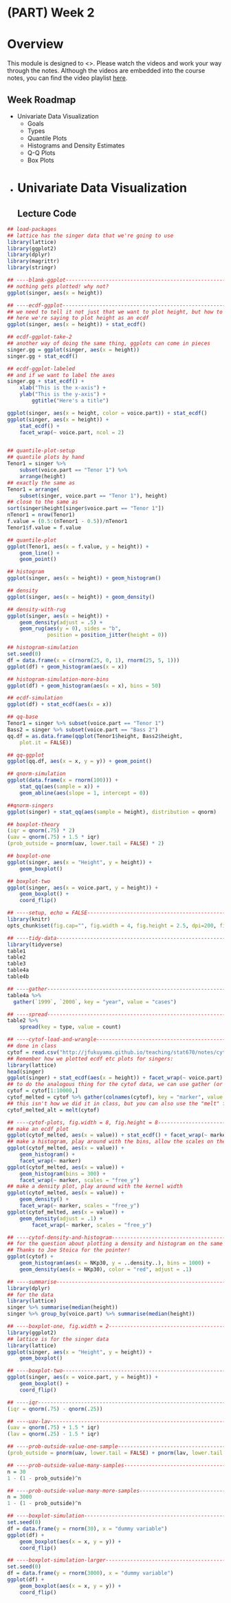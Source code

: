 # (PART) Week 2 {-}
# Overview  {-}

This module is designed to <>. Please watch the videos and work your way through the notes. Although the videos are embedded into the course notes, you can find the video playlist [here](). 

## Week Roadmap  {-}

- Univariate Data Visualization
	- Goals
	- Types
  	- Quantile Plots
  	- Histograms and Density Estimates
  	- Q-Q Plots
  	- Box Plots

- 
# Univariate Data Visualization
## Lecture Code
```r
## load-packages
## lattice has the singer data that we're going to use
library(lattice)
library(ggplot2)
library(dplyr)
library(magrittr)
library(stringr)

## ----blank-ggplot--------------------------------------------------------
## nothing gets plotted! why not?
ggplot(singer, aes(x = height))

## ----ecdf-ggplot---------------------------------------------------------
## we need to tell it not just that we want to plot height, but how to plot it.
## here we're saying to plot height as an ecdf
ggplot(singer, aes(x = height)) + stat_ecdf()

## ecdf-ggplot-take-2
## another way of doing the same thing, ggplots can come in pieces
singer.gg = ggplot(singer, aes(x = height))
singer.gg + stat_ecdf()

## ecdf-ggplot-labeled
## and if we want to label the axes
singer.gg + stat_ecdf() +
    xlab("This is the x-axis") +
    ylab("This is the y-axis") + 
        ggtitle("Here's a title")

ggplot(singer, aes(x = height, color = voice.part)) + stat_ecdf()
ggplot(singer, aes(x = height)) +
    stat_ecdf() +
    facet_wrap(~ voice.part, ncol = 2)


## quantile-plot-setup
## quantile plots by hand
Tenor1 = singer %>%
    subset(voice.part == "Tenor 1") %>%
    arrange(height)
## exactly the same as
Tenor1 = arrange(
    subset(singer, voice.part == "Tenor 1"), height)
## close to the same as
sort(singer$height[singer$voice.part == "Tenor 1"])
nTenor1 = nrow(Tenor1)
f.value = (0.5:(nTenor1 - 0.5))/nTenor1
Tenor1$f.value = f.value

## quantile-plot
ggplot(Tenor1, aes(x = f.value, y = height)) +
    geom_line() +
    geom_point()

## histogram
ggplot(singer, aes(x = height)) + geom_histogram()

## density
ggplot(singer, aes(x = height)) + geom_density()

## density-with-rug
ggplot(singer, aes(x = height)) +
    geom_density(adjust = .5) +
    geom_rug(aes(y = 0), sides = "b",
             position = position_jitter(height = 0))

## histogram-simulation
set.seed(0)
df = data.frame(x = c(rnorm(25, 0, 1), rnorm(25, 5, 1)))
ggplot(df) + geom_histogram(aes(x = x))

## histogram-simulation-more-bins
ggplot(df) + geom_histogram(aes(x = x), bins = 50)

## ecdf-simulation
ggplot(df) + stat_ecdf(aes(x = x))

## qq-base
Tenor1 = singer %>% subset(voice.part == "Tenor 1")
Bass2 = singer %>% subset(voice.part == "Bass 2")
qq.df = as.data.frame(qqplot(Tenor1$height, Bass2$height,
    plot.it = FALSE))

## qq-ggplot
ggplot(qq.df, aes(x = x, y = y)) + geom_point()

## qnorm-simulation
ggplot(data.frame(x = rnorm(100))) +
    stat_qq(aes(sample = x)) +
    geom_abline(aes(slope = 1, intercept = 0))

##qnorm-singers
ggplot(singer) + stat_qq(aes(sample = height), distribution = qnorm)

## boxplot-theory
(iqr = qnorm(.75) * 2)
(uav = qnorm(.75) + 1.5 * iqr)
(prob_outside = pnorm(uav, lower.tail = FALSE) * 2)

## boxplot-one
ggplot(singer, aes(x = "Height", y = height)) +
    geom_boxplot()

## boxplot-two
ggplot(singer, aes(x = voice.part, y = height)) +
    geom_boxplot() +
    coord_flip()

```


```r
## ----setup, echo = FALSE-------------------------------------------------
library(knitr)
opts_chunk$set(fig.cap="", fig.width = 4, fig.height = 2.5, dpi=200, fig.path="lecture-3-fig/")

## ----tidy-data-----------------------------------------------------------
library(tidyverse)
table1
table2
table3
table4a
table4b

## ----gather--------------------------------------------------------------
table4a %>% 
  gather(`1999`, `2000`, key = "year", value = "cases")

## ----spread--------------------------------------------------------------
table2 %>%
    spread(key = type, value = count)

## ----cytof-load-and-wrangle----------------------------------------------
## done in class
cytof = read.csv("http://jfukuyama.github.io/teaching/stat670/notes/cytof_one_experiment.csv")
## Remember how we plotted ecdf etc plots for singers:
library(lattice)
head(singer)
ggplot(singer) + stat_ecdf(aes(x = height)) + facet_wrap(~ voice.part)
## to do the analogous thing for the cytof data, we can use gather (or melt), but first just take the top of the cytof dataset
cytof = cytof[1:10000,]
cytof_melted = cytof %>% gather(colnames(cytof), key = "marker", value = "value")
## this isn't how we did it in class, but you can also use the "melt" function in dplyr
cytof_melted_alt = melt(cytof)

## ----cytof-plots, fig.width = 8, fig.height = 8--------------------------
## make an ecdf plot
ggplot(cytof_melted, aes(x = value)) + stat_ecdf() + facet_wrap(~ marker)
## make a histogram, play around with the bins, allow the scales on the y axis to vary by plot
ggplot(cytof_melted, aes(x = value)) +
    geom_histogram() +
    facet_wrap(~ marker)
ggplot(cytof_melted, aes(x = value)) +
    geom_histogram(bins = 300) +
    facet_wrap(~ marker, scales = "free_y")
## make a density plot, play around with the kernel width
ggplot(cytof_melted, aes(x = value)) +
    geom_density() +
    facet_wrap(~ marker, scales = "free_y")
ggplot(cytof_melted, aes(x = value)) +
    geom_density(adjust = .1) +
        facet_wrap(~ marker, scales = "free_y")

## ----cytof-density-and-histogram-----------------------------------------
## for the question about plotting a density and histogram on the same plot: what makes this tricky is that the density and the histogram plots have different ranges of y values. You can put them both on the same plot, but the density will be pushed all the way down to the x axis (check on your own, it's easier to see when the density is in a contrasting color). The y = ..density.. part of the geom_histogram command below changes this so that the scales are the same and you can see both at once.
## Thanks to Joe Stoica for the pointer!
ggplot(cytof) +
    geom_histogram(aes(x = NKp30, y = ..density..), bins = 1000) +
    geom_density(aes(x = NKp30), color = "red", adjust = .1)

## ----summarise-----------------------------------------------------------
library(dplyr)
## for the data
library(lattice)
singer %>% summarise(median(height))
singer %>% group_by(voice.part) %>% summarise(median(height))

## ----boxplot-one, fig.width = 2------------------------------------------
library(ggplot2)
## lattice is for the singer data
library(lattice)
ggplot(singer, aes(x = "Height", y = height)) +
    geom_boxplot()

## ----boxplot-two---------------------------------------------------------
ggplot(singer, aes(x = voice.part, y = height)) +
    geom_boxplot() +
    coord_flip()

## ----iqr-----------------------------------------------------------------
(iqr = qnorm(.75) - qnorm(.25))

## ----uav-lav-------------------------------------------------------------
(uav = qnorm(.75) + 1.5 * iqr)
(lav = qnorm(.25) - 1.5 * iqr)

## ----prob-outside-value-one-sample---------------------------------------
(prob_outside = pnorm(uav, lower.tail = FALSE) + pnorm(lav, lower.tail = TRUE))

## ----prob-outside-value-many-samples-------------------------------------
n = 30
1 - (1 - prob_outside)^n

## ----prob-outside-value-many-more-samples--------------------------------
n = 3000
1 - (1 - prob_outside)^n

## ----boxplot-simulation--------------------------------------------------
set.seed(0)
df = data.frame(y = rnorm(30), x = "dummy variable")
ggplot(df) +
    geom_boxplot(aes(x = x, y = y)) +
    coord_flip()

## ----boxplot-simulation-larger-------------------------------------------
set.seed(0)
df = data.frame(y = rnorm(3000), x = "dummy variable")
ggplot(df) +
    geom_boxplot(aes(x = x, y = y)) +
    coord_flip()

```
